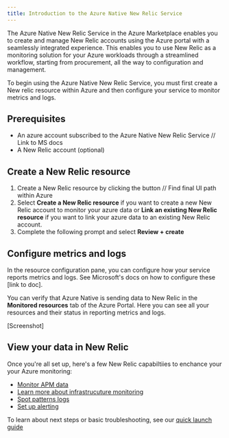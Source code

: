 ```yaml
---
title: Introduction to the Azure Native New Relic Service
---
```


The Azure Native New Relic Service in the Azure Marketplace enables you to create and manage New Relic accounts using the Azure portal with a seamlessly integrated experience. This enables you to use New Relic as a monitoring solution for your Azure workloads through a streamlined workflow, starting from procurement, all the way to configuration and management.

To begin using the Azure  Native New Relic Service, you must first create a New relic resource within Azure and then configure your service to monitor metrics and logs.

## Prerequisites

- An azure account subscribed to the Azure Native New Relic Service // Link to MS docs
- A New Relic account (optional)

## Create a New Relic resource 

1. Create a New Relic resource by clicking the button // Find final UI path within Azure
2. Select **Create a New Relic resource** if you want to create a new New Relic account to monitor your azure data or **Link an existing New Relic resource** if you want to link your azure data to an existing New Relic account.
3. Complete the following prompt and select **Review + create**

## Configure metrics and logs

In the resource configuration pane, you can configure how your service reports metrics and logs. See Microsoft's docs on how to configure these [link to doc]. 

You can verify that Azure Native is sending data to New Relic in the **Monitored resources** tab of the Azure Portal. Here you can see all your resources and their status in reporting metrics and logs.

[Screenshot]

## View your data in New Relic

Once you're all set up, here's a few New Relic capabiltiies to enchance your your Azure monitoring:

- [Monitor APM data](/docs/apm/apm-ui-pages/monitoring/apm-summary-page-view-transaction-apdex-usage-data/)
- [Learn more about infrastrucuture monitoring ](/docs/infrastructure/infrastructure-ui-pages/infrastructure-ui-entities/)
- [Spot patterns logs](/docs/logs/ui-data/use-logs-ui/)
- [Set up alerting](/docs/alerts-applied-intelligence/new-relic-alerts/get-started/your-first-nrql-condition/)


To learn about next steps or basic troubleshooting, see our [quick launch guide](/docs/new-relic-solutions/get-started/quick-launch-guide/#next-steps)